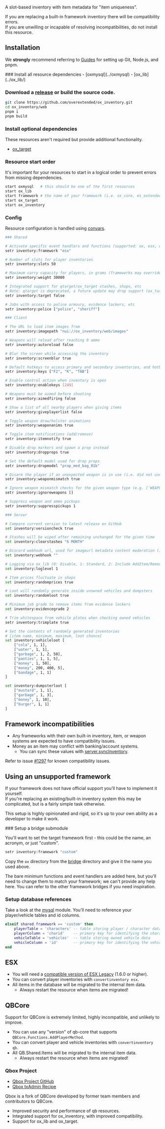 
<ResourceLinks repo="https://github.com/overextended/ox_inventory" />

A slot-based inventory with item metadata for "item uniqueness".

<Callout type="warning">

If you are replacing a built-in framework inventory there will be compatibility errors.  
If you are unwilling or incapable of resolving incompatibilities, do not install this resource.

</Callout>

## Installation

<Callout type="info">

We **strongly** recommend referring to [Guides](../guides) for setting up Git, Node.js, and pnpm.

</Callout>

<Steps>
### Install all resource dependencies
- [oxmysql](../oxmysql)
- [ox_lib](../ox_lib/)

### Download a [release](https://github.com/overextended/ox_inventory/releases) or build the source code.

```bash
git clone https://github.com/overextended/ox_inventory.git
cd ox_inventory/web
pnpm i
pnpm build
```

### Install optional dependencies

These resources aren't required but provide additional functionality.

- [ox_target](../ox_target/)

### Resource start order

It's important for your resources to start in a logical order to prevent errors from missing dependencies.

```bash
start oxmysql   # this should be one of the first resources
start ox_lib
start framework # the name of your framework (i.e. ox_core, es_extended, qb-core)
start ox_target
start ox_inventory
```

### Config

Resource configuration is handled using [convars](https://docs.fivem.net/docs/scripting-reference/convars/).

```bash
### Shared

# Activate specific event handlers and functions (supported: ox, esx, qb, nd)
setr inventory:framework "esx"

# Number of slots for player inventories
setr inventory:slots 50

# Maximum carry capacity for players, in grams (frameworks may override this)
setr inventory:weight 30000

# Integrated support for qtarget/ox_target stashes, shops, etc
# Note: qtarget is deprecated, a future update may drop support (ox_target only, or gated features)
setr inventory:target false

# Jobs with access to police armoury, evidence lockers, etc
setr inventory:police ["police", "sheriff"]

### Client

# The URL to load item images from
setr inventory:imagepath "nui://ox_inventory/web/images"

# Weapons will reload after reaching 0 ammo
setr inventory:autoreload false

# Blur the screen while accessing the inventory
setr inventory:screenblur true

# Default hotkeys to access primary and secondary inventories, and hotbar
setr inventory:keys ["F2", "K", "TAB"]

# Enable control action when inventory is open
setr inventory:enablekeys [249]

# Weapons must be aimed before shooting
setr inventory:aimedfiring false

# Show a list of all nearby players when giving items
setr inventory:giveplayerlist false

# Toggle weapon draw/holster animations
setr inventory:weaponanims true

# Toggle item notifications (add/remove)
setr inventory:itemnotify true

# Disable drop markers and spawn a prop instead
setr inventory:dropprops true

# Set the default model used for drop props
setr inventory:dropmodel "prop_med_bag_01b"

# Disarm the player if an unexpected weapon is in use (i.e. did not use the weapon item)
setr inventory:weaponmismatch true

# Ignore weapon mismatch checks for the given weapon type (e.g. ['WEAPON_SHOVEL', 'WEAPON_HANDCUFFS'])
setr inventory:ignoreweapons []

# Suppress weapon and ammo pickups
setr inventory:suppresspickups 1

### Server

# Compare current version to latest release on GitHub
set inventory:versioncheck true

# Stashes will be wiped after remaining unchanged for the given time
set inventory:clearstashes "6 MONTH"

# Discord webhook url, used for imageurl metadata content moderation (image embeds)
set inventory:webhook ""

# Logging via ox_lib (0: Disable, 1: Standard, 2: Include AddItem/RemoveItem, and all shop purchases)
set inventory:loglevel 1

# Item prices fluctuate in shops
set inventory:randomprices true

# Loot will randomly generate inside unowned vehicles and dumpsters
set inventory:randomloot true

# Minimum job grade to remove items from evidence lockers
set inventory:evidencegrade 2

# Trim whitespace from vehicle plates when checking owned vehicles
setr inventory:trimplate true

# Set the contents of randomly generated inventories
# [item name, minimum, maximum, loot chance]
set inventory:vehicleloot [
    ["cola", 1, 1],
    ["water", 1, 1],
    ["garbage", 1, 2, 50],
    ["panties", 1, 1, 5],
    ["money", 1, 50],
    ["money", 200, 400, 5],
    ["bandage", 1, 1]
]

set inventory:dumpsterloot [
    ["mustard", 1, 1],
    ["garbage", 1, 3],
    ["money", 1, 10],
    ["burger", 1, 1]
]
```

</Steps>

## Framework incompatibilities

- Any frameworks with their own built-in inventory, item, or weapon systems are expected to have compatibility issues.
- Money as an item may conflict with banking/account systems.
  - You can sync these values with [server.syncInventory](https://github.com/overextended/ox_inventory/blob/aff8ef9e9ee3f93f177ce03b3f37895ff5781800/modules/bridge/nd/server.lua#L64-L77).

Refer to issue [#1297](https://github.com/overextended/ox_inventory/issues/1297) for known compatibility issues.

## Using an unsupported framework

If your framework does not have official support you'll have to implement it yourself.  
If you're replacing an existing/built-in inventory system this may be complicated, but is a fairly simple task otherwise.

This setup is highly opinionated and rigid, so it's up to your own ability as a developer to make it work.

<Steps>
### Setup a bridge submodule

You'll want to set the target framework first - this could be the name, an acronym, or just "custom".

```bash
setr inventory:framework "custom"
```

Copy the `ox` directory from the [bridge](https://github.com/overextended/ox_inventory/tree/main/modules/bridge) directory and give it the name you used above.

The bare minimum functions and event handlers are added here, but you'll need to change them to match your framework; we can't provide any help here. You can refer to the other framework bridges if you need inspiration.

### Setup database references

Take a look at the [mysql](https://github.com/overextended/ox_inventory/blob/main/modules/mysql/server.lua) module. You'll need to reference your player/vehicle tables and id columns.

```lua
elseif shared.framework == 'custom' then
    playerTable = 'characters' -- table storing player / character data
    playerColumn = 'charid'    -- primary key for identifying the character (i.e. identifier, citizenid, id)
    vehicleTable = 'vehicles'  -- table storing owned vehicle data
    vehicleColumn = 'id'       -- primary key for identifying the vehicle (i.e. plate, vin, id)
end
```

</Steps>

## ESX

- You will need a [compatible version of ESX Legacy](https://github.com/esx-framework/esx_core) (1.6.0 or higher).
- You can convert player inventories with `convertinventory esx`.
- All items in the database will be migrated to the internal item data.
  - Always restart the resource when items are migrated!

## QBCore

<Callout type="warning">Support for QBCore is extremely limited, highly incompatible, and unlikely to improve.</Callout>

- You can use any "version" of qb-core that supports `QBCore.Functions.AddPlayerMethod`.
- You can convert player and vehicle inventories with `convertinventory qb`.
- All QB.Shared.Items will be migrated to the internal item data.
  - Always restart the resource when items are migrated!

### Qbox Project

- [Qbox Project GitHub](https://github.com/Qbox-project/)
- [Qbox txAdmin Recipe](https://github.com/Qbox-project/txAdminRecipe)

Qbox is a fork of QBCore developed by former team members and contributors to QBCore.

- Improved security and performance of qb resources.
- Integrated support for ox_inventory, with improved compatibility.
- Support for ox_lib and ox_target.

